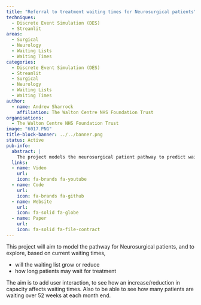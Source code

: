 ```yaml
---
title: "Referral to treatment waiting times for Neurosurgical patients"
techniques:
  - Discrete Event Simulation (DES)
  - Streamlit
areas:
  - Surgical
  - Neurology
  - Waiting Lists
  - Waiting Times
categories:
  - Discrete Event Simulation (DES)
  - Streamlit
  - Surgical
  - Neurology
  - Waiting Lists
  - Waiting Times
author:
  - name: Andrew Sharrock
    affiliation: The Walton Centre NHS Foundation Trust
organisations:
  - The Walton Centre NHS Foundation Trust
image: "6017.PNG"
title-block-banner: ../../banner.png
status: Active
pub-info:
  abstract: |
    The project models the neurosurgical patient pathway to predict waiting list changes and treatment wait times. It aims to add user interaction to explore how capacity adjustments affect waiting times and track patients waiting over 52 weeks each month.
  links:
  - name: Video
    url:
    icon: fa-brands fa-youtube
  - name: Code
    url:
    icon: fa-brands fa-github
  - name: Website
    url:
    icon: fa-solid fa-globe
  - name: Paper
    url:
    icon: fa-solid fa-file-contract
---
```


This project will aim to model the pathway for Neurosurgical patients, and to explore, based on current waiting times,

- will the waiting list grow or reduce
- how long patients may wait for treatment

The aim is to add user interaction, to see how an increase/reduction in capacity affects waiting times. Also to be able to see how many patients are waiting over 52 weeks at each month end.
